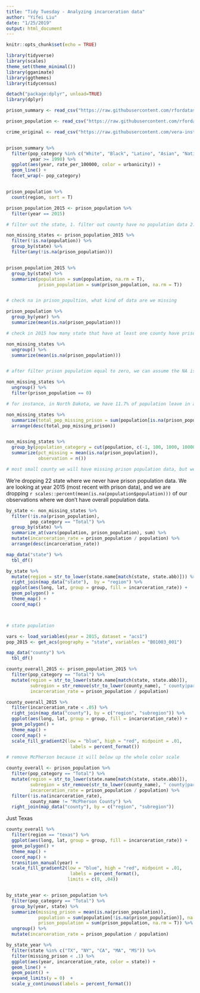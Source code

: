```yaml
---
title: "Tidy Tuesday - Analyzing incarceration data"
author: "Yifei Liu"
date: "1/25/2019"
output: html_document
---
```


```r
knitr::opts_chunk$set(echo = TRUE)
```

```r
library(tidyverse)
library(scales)
theme_set(theme_minimal())
library(gganimate)
library(ggthemes)
library(tidycensus)

detach("package:dplyr", unload=TRUE)
library(dplyr)
```


```r
prison_summary <- read_csv("https://raw.githubusercontent.com/rfordatascience/tidytuesday/master/data/2019/2019-01-22/prison_summary.csv")

prison_population <- read_csv("https://raw.githubusercontent.com/rfordatascience/tidytuesday/master/data/2019/2019-01-22/prison_population.csv")

crime_original <- read_csv("https://raw.githubusercontent.com/vera-institute/incarceration_trends/master/incarceration_trends.csv")


prison_summary %>%
  filter(pop_category %in% c("White", "Black", "Latino", "Asian", "Native American"),
         year >= 1990) %>%
  ggplot(aes(year, rate_per_100000, color = urbanicity)) +
  geom_line() +
  facet_wrap(~ pop_category)



```


```r
prison_population %>% 
  count(region, sort = T)

prison_population_2015 <- prison_population %>%
  filter(year == 2015)

# filter out the state, 1. filter out county have no population data 2. filter out state which have no county have prison population 

non_missing_states <- prison_population_2015 %>%
  filter(!is.na(population)) %>%
  group_by(state) %>%
  filter(any(!is.na(prison_population)))


prison_population_2015 %>%
  group_by(state) %>%
  summarize(population = sum(population, na.rm = T),
            prison_population = sum(prison_population, na.rm = T))


# check na in prison_popultion, what kind of data are we missing

prison_population %>%
  group_by(year) %>%
  summarize(mean(is.na(prison_population)))

# check in 2015 how many state that have at least one county have prison population data

non_missing_states %>%
  ungroup() %>%
  summarize(mean(is.na(prison_population)))


# after filter prison population equal to zero, we can assume the NA is missing data

non_missing_states %>%
  ungroup() %>%
  filter(prison_population == 0)

# for instance, in North Dakota, we have 11.7% of population leave in a county, where there is no prison population. 

non_missing_states %>%
  summarize(total_pop_missing_prison = sum(population[is.na(prison_population)] / sum(population))) %>%
  arrange(desc(total_pop_missing_prison))


non_missing_states %>%
  group_by(population_category = cut(population, c(-1, 100, 1000, 10000, Inf))) %>%
  summarize(pct_missing = mean(is.na(prison_population)),
            observation = n())

# most small county we will have missing prison population data, but we have most prison population data in large county.

```

 We're dropping 22 state where we never have prison population data. We are looking at year 2015 (most recent with prison data), and we are dropping `r scales::percent(mean(is.na(population$population)))` of our observations where we don't have overall population data. 
 
```r
by_state <- non_missing_states %>%
  filter(!is.na(prison_population),
         pop_category == "Total") %>%
  group_by(state) %>%
  summarize_at(vars(population, prison_population), sum) %>%
  mutate(incarceration_rate = prison_population / population) %>%
  arrange(desc(incarceration_rate))

map_data("state") %>%
  tbl_df()

by_state %>%
  mutate(region = str_to_lower(state.name[match(state, state.abb)])) %>%
  right_join(map_data("state"),  by = "region") %>%
  ggplot(aes(long, lat, group = group, fill = incarceration_rate)) +
  geom_polygon() +
  theme_map() +
  coord_map()



# state population

vars <- load_variables(year = 2015, dataset = "acs1")
pop_2015 <- get_acs(geography = "state", variables = "B01003_001")


```



```r
map_data("county") %>%
  tbl_df()

county_overall_2015 <- prison_population_2015 %>%
  filter(pop_category == "Total") %>%
  mutate(region = str_to_lower(state.name[match(state, state.abb)]),
         subregion = str_remove(str_to_lower(county_name), " county|parish| city"),
         incarceration_rate = prison_population / population) 

county_overall_2015 %>%
  filter(incarceration_rate < .05) %>%
  right_join(map_data("county"), by = c("region", "subregion")) %>%
  ggplot(aes(long, lat, group = group, fill = incarceration_rate)) +
  geom_polygon() +
  theme_map() +
  coord_map() +
  scale_fill_gradient2(low = "blue", high = "red", midpoint = .01,
                        labels = percent_format())

# remove McPherson because it will below up the whole color scale

county_overall <- prison_population %>%
  filter(pop_category == "Total") %>%
  mutate(region = str_to_lower(state.name[match(state, state.abb)]),
         subregion = str_remove(str_to_lower(county_name), " county|parish| city"),
         incarceration_rate = prison_population / population) %>%
  filter(!is.na(incarceration_rate),
         county_name != "McPherson County") %>%
  right_join(map_data("county"), by = c("region", "subregion"))

```

Just Texas

```r

county_overall %>%
  filter(region == "texas") %>%
  ggplot(aes(long, lat, group = group, fill = incarceration_rate)) +
  geom_polygon() +
  theme_map() +
  coord_map() +
  transition_manual(year) +
  scale_fill_gradient2(low = "blue", high = "red", midpoint = .01,
                        labels = percent_format(),
                       limits = c(0, .04))



```


```r


by_state_year <- prison_population %>%
  filter(pop_category == "Total") %>%
  group_by(year, state) %>%
  summarize(missing_prison = mean(is.na(prison_population)),
            population = sum(population[!is.na(prison_population)], na.rm = T),
            prison_population = sum(prison_population, na.rm = T)) %>%
  ungroup() %>%
  mutate(incarceration_rate = prison_population / population)

by_state_year %>%
  filter(state %in% c("TX", "NY", "CA", "MA", "MS")) %>%
  filter(missing_prison < .1) %>%
  ggplot(aes(year, incarceration_rate, color = state)) +
  geom_line() +
  geom_point() +
  expand_limits(y = 0)  +
  scale_y_continuous(labels = percent_format())


```










